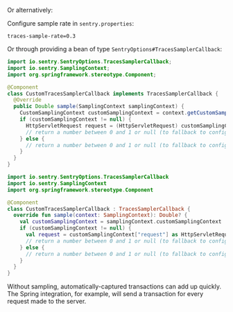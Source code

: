 Or alternatively:

Configure sample rate in `sentry.properties`:

```properties
traces-sample-rate=0.3
```

Or through providing a bean of type `SentryOptions#TracesSamplerCallback`:

```java
import io.sentry.SentryOptions.TracesSamplerCallback;
import io.sentry.SamplingContext;
import org.springframework.stereotype.Component;

@Component
class CustomTracesSamplerCallback implements TracesSamplerCallback {
  @Override
  public Double sample(SamplingContext samplingContext) {
    CustomSamplingContext customSamplingContext = context.getCustomSamplingContext();
    if (customSamplingContext != null) {
      HttpServletRequest request = (HttpServletRequest) customSamplingContext.get("request");
      // return a number between 0 and 1 or null (to fallback to configured value)
    } else {
      // return a number between 0 and 1 or null (to fallback to configured value)
    }
  }
}
```

```kotlin
import io.sentry.SentryOptions.TracesSamplerCallback
import io.sentry.SamplingContext
import org.springframework.stereotype.Component

@Component
class CustomTracesSamplerCallback : TracesSamplerCallback {
  override fun sample(context: SamplingContext): Double? {
    val customSamplingContext = samplingContext.customSamplingContext
    if (customSamplingContext != null) {
      val request = customSamplingContext["request"] as HttpServletRequest
      // return a number between 0 and 1 or null (to fallback to configured value)
    } else {
      // return a number between 0 and 1 or null (to fallback to configured value)
    }
  }
}
```

Without sampling, automatically-captured transactions can add up quickly. The Spring integration, for example, will send a transaction for every request made to the server.
